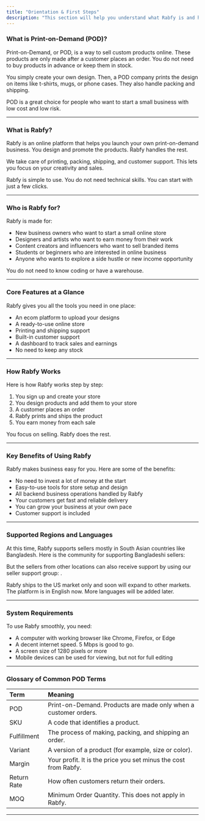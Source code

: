 ```yaml
---
title: "Orientation & First Steps"
description: "This section will help you understand what Rabfy is and how to begin your journey."
---
```


### **What is Print-on-Demand (POD)?**

Print-on-Demand, or POD, is a way to sell custom products online. These products are only made after a customer places an order. You do not need to buy products in advance or keep them in stock.

You simply create your own design. Then, a POD company prints the design on items like t-shirts, mugs, or phone cases. They also handle packing and shipping. 

POD is a great choice for people who want to start a small business with low cost and low risk.

---

### **What is Rabfy?**

Rabfy is an online platform that helps you launch your own print-on-demand business. You design and promote the products. Rabfy handles the rest.

We take care of printing, packing, shipping, and customer support. This lets you focus on your creativity and sales.

Rabfy is simple to use. You do not need technical skills. You can start with just a few clicks.

---

### **Who is Rabfy for?**

Rabfy is made for:

- New business owners who want to start a small online store
- Designers and artists who want to earn money from their work
- Content creators and influencers who want to sell branded items
- Students or beginners who are interested in online business
- Anyone who wants to explore a side hustle or new income opportunity

You do not need to know coding or have a warehouse.

---

### **Core Features at a Glance**

Rabfy gives you all the tools you need in one place:

- An ecom platform to upload your designs
- A ready-to-use online store
- Printing and shipping support
- Built-in customer support
- A dashboard to track sales and earnings
- No need to keep any stock

---

### **How Rabfy Works**

Here is how Rabfy works step by step:

1. You sign up and create your store
2. You design products and add them to your store
3. A customer places an order
4. Rabfy prints and ships the product
5. You earn money from each sale

You focus on selling. Rabfy does the rest.

---

### **Key Benefits of Using Rabfy**

Rabfy makes business easy for you. Here are some of the benefits:

- No need to invest a lot of money at the start
- Easy-to-use tools for store setup and design
- All backend business operations handled by Rabfy
- Your customers get fast and reliable delivery
- You can grow your business at your own pace
- Customer support is included

---

### **Supported Regions and Languages**

At this time, Rabfy supports sellers mostly in South Asian countries like Bangladesh. Here is the community for supporting Bangladeshi sellers: 

But the sellers from other locations can also receive support by using our seller support group: . 

Rabfy ships to the US market only and soon will expand to other markets. The platform is in English now. More languages will be added later.

---

### **System Requirements**

To use Rabfy smoothly, you need:

- A computer with working browser like Chrome, Firefox, or Edge
- A decent internet speed. 5 Mbps is good to go. 
- A screen size of 1280 pixels or more
- Mobile devices can be used for viewing, but not for full editing

---

### **Glossary of Common POD Terms**

| **Term**    | **Meaning**                                                     |
| :---------- | :-------------------------------------------------------------- |
| POD         | Print-on-Demand. Products are made only when a customer orders. |
| SKU         | A code that identifies a product.                               |
| Fulfillment | The process of making, packing, and shipping an order.          |
| Variant     | A version of a product (for example, size or color).            |
| Margin      | Your profit. It is the price you set minus the cost from Rabfy. |
| Return Rate | How often customers return their orders.                        |
| MOQ         | Minimum Order Quantity. This does not apply in Rabfy.           |

---